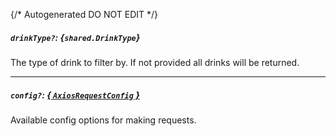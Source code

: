 {/* Autogenerated DO NOT EDIT  */}

##### `drinkType?`: *{`shared.DrinkType`}*
The type of drink to filter by. If not provided all drinks will be returned.
<Collapsible>
    <DrinkType/>
</Collapsible>

---
##### `config?`: [*{ `AxiosRequestConfig` }*](https://axios-http.com/docs/req_config)
Available config options for making requests.


